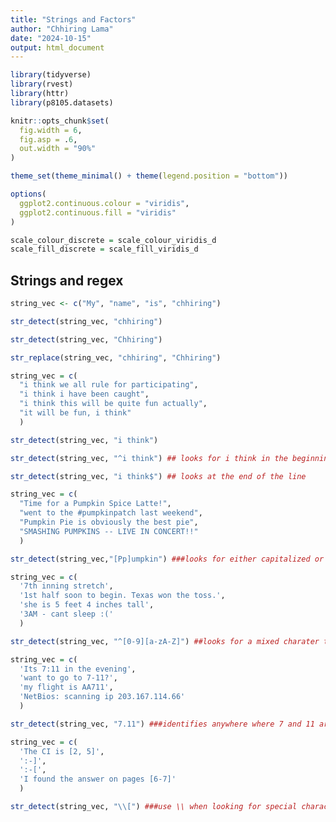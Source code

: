 ```yaml
---
title: "Strings and Factors"
author: "Chhiring Lama"
date: "2024-10-15"
output: html_document
---
```


```r
library(tidyverse)
library(rvest)
library(httr)
library(p8105.datasets)

knitr::opts_chunk$set(
  fig.width = 6,
  fig.asp = .6,
  out.width = "90%"
)

theme_set(theme_minimal() + theme(legend.position = "bottom"))

options(
  ggplot2.continuous.colour = "viridis",
  ggplot2.continuous.fill = "viridis"
)

scale_colour_discrete = scale_colour_viridis_d
scale_fill_discrete = scale_fill_viridis_d
```

## Strings and regex
```r
string_vec <- c("My", "name", "is", "chhiring")

str_detect(string_vec, "chhiring")

str_detect(string_vec, "Chhiring")

str_replace(string_vec, "chhiring", "Chhiring")
```

```r
string_vec = c(
  "i think we all rule for participating",
  "i think i have been caught",
  "i think this will be quite fun actually",
  "it will be fun, i think"
  )

str_detect(string_vec, "i think")

str_detect(string_vec, "^i think") ## looks for i think in the beginning of the line

str_detect(string_vec, "i think$") ## looks at the end of the line
```
```r
string_vec = c(
  "Time for a Pumpkin Spice Latte!",
  "went to the #pumpkinpatch last weekend",
  "Pumpkin Pie is obviously the best pie",
  "SMASHING PUMPKINS -- LIVE IN CONCERT!!"
  )

str_detect(string_vec,"[Pp]umpkin") ###looks for either capitalized or not capitalized pumpkin. this missed 'PUMPKINS'


```

```r
string_vec = c(
  '7th inning stretch',
  '1st half soon to begin. Texas won the toss.',
  'she is 5 feet 4 inches tall',
  '3AM - cant sleep :('
  )

str_detect(string_vec, "^[0-9][a-zA-Z]") ##looks for a mixed charater that starts with a number followed by a letter (looks for both lowercase and uppercase letters)
```

```r
string_vec = c(
  'Its 7:11 in the evening',
  'want to go to 7-11?',
  'my flight is AA711',
  'NetBios: scanning ip 203.167.114.66'
  )

str_detect(string_vec, "7.11") ###identifies anywhere where 7 and 11 are separated by a symbol or space
```

```r
string_vec = c(
  'The CI is [2, 5]',
  ':-]',
  ':-[',
  'I found the answer on pages [6-7]'
  )

str_detect(string_vec, "\\[") ###use \\ when looking for special characters that are part of the string
```


